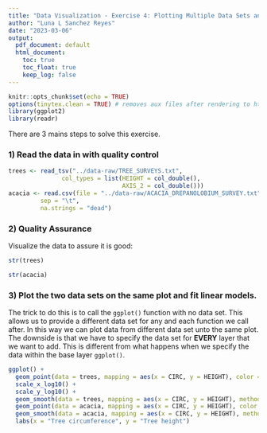 ```yaml
---
title: "Data Visualization - Exercise 4: Plotting Multiple Data Sets and Fitting Linear Models\\\n Solution"
author: "Luna L Sanchez Reyes"
date: "2023-03-06"
output: 
  pdf_document: default
  html_document: 
    toc: true
    toc_float: true
    keep_log: false
---
```


```r
knitr::opts_chunk$set(echo = TRUE)
options(tinytex.clean = TRUE) # removes aux files after rendering to html
library(ggplot2)
library(readr)
```

There are 3 mains steps to solve this exercise.

### 1) Read the data in with quality control

```r
trees <- read_tsv("../data-raw/TREE_SURVEYS.txt",
               col_types = list(HEIGHT = col_double(),
                                AXIS_2 = col_double()))
acacia <- read.csv(file = "../data-raw/ACACIA_DREPANOLOBIUM_SURVEY.txt",
         sep = "\t",
         na.strings = "dead")
```

### 2) Quality Assurance

Visualize the data to assure it is good:

```r
str(trees)
```


```r
str(acacia)
```

### 3) Plot the two data sets on the same plot and fit linear models.

The trick to do this is to call the `ggplot()` function with no data set.
This allows us to provide a different data set for any and each function we call after.
In this way we can plot data from different data set unto the same plot.
The downside is that we have to specify the data set for **EVERY** layer that we want to add.
This is different from what happens when we specify the data within the base layer `ggplot()`.



```r
ggplot() +
  geom_point(data = trees, mapping = aes(x = CIRC, y = HEIGHT), color = "gray", alpha = 0.5) +
  scale_x_log10() +
  scale_y_log10() +
  geom_smooth(data = trees, mapping = aes(x = CIRC, y = HEIGHT), method = "lm", color = "black") +
  geom_point(data = acacia, mapping = aes(x = CIRC, y = HEIGHT), color = "red", alpha = 0.8) +
  geom_smooth(data = acacia, mapping = aes(x = CIRC, y = HEIGHT), method = "lm", color = "red") +
  labs(x = "Tree circumference", y = "Tree height")
```

